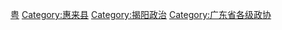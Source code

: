 [[Category:县政协|粤]]
[[Category:惠来县|Category:惠来县]]
[[Category:揭阳政治|Category:揭阳政治]]
[[Category:广东省各级政协|Category:广东省各级政协]]